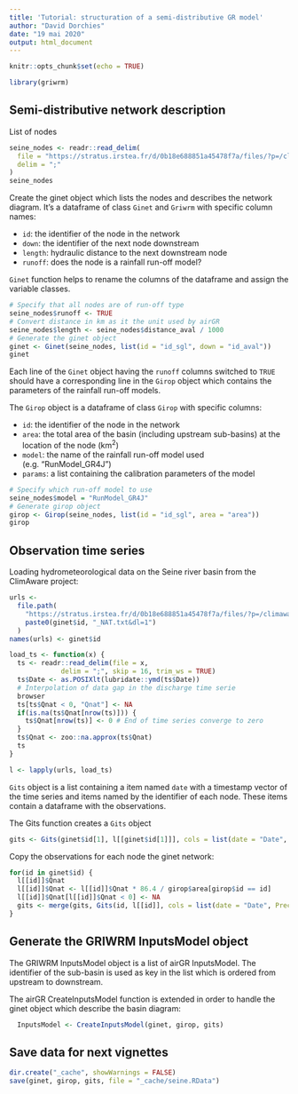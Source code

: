 ```yaml
---
title: 'Tutorial: structuration of a semi-distributive GR model'
author: "David Dorchies"
date: "19 mai 2020"
output: html_document
---
```


```r
knitr::opts_chunk$set(echo = TRUE)
```

```r
library(griwrm)
```


## Semi-distributive network description

List of nodes

```r
seine_nodes <- readr::read_delim(
  file = "https://stratus.irstea.fr/d/0b18e688851a45478f7a/files/?p=/climaware_hydro/griwrm_network.txt&dl=1", 
  delim = ";"
)
seine_nodes
```

Create the ginet object which lists the nodes and describes the network diagram. It's a dataframe of class `Ginet` and `Griwrm` with specific column names:

- `id`: the identifier of the node in the network
- `down`: the identifier of the next node downstream
- `length`: hydraulic distance to the next downstream node
- `runoff`: does the node is a rainfall run-off model?

`Ginet` function helps to rename the columns of the dataframe and assign the variable classes.

```r
# Specify that all nodes are of run-off type
seine_nodes$runoff <- TRUE
# Convert distance in km as it the unit used by airGR
seine_nodes$length <- seine_nodes$distance_aval / 1000
# Generate the ginet object 
ginet <- Ginet(seine_nodes, list(id = "id_sgl", down = "id_aval"))
ginet
```

Each line of the `Ginet` object having the `runoff` columns switched to `TRUE` should have a corresponding line in the `Girop` object which contains the parameters of the rainfall run-off models. 

The `Girop` object is a dataframe of class `Girop` with specific columns:

- `id`: the identifier of the node in the network
- `area`: the total area of the basin (including upstream sub-basins) at the location of the node (km<sup>2</sup>)
- `model`: the name of the rainfall run-off model used (e.g. "RunModel_GR4J")
- `params`: a list containing the calibration parameters of the model

```r
# Specify which run-off model to use
seine_nodes$model = "RunModel_GR4J"
# Generate girop object
girop <- Girop(seine_nodes, list(id = "id_sgl", area = "area"))
girop
```


## Observation time series 

Loading hydrometeorological data on the Seine river basin from the ClimAware project: 

```r
urls <- 
  file.path(
    "https://stratus.irstea.fr/d/0b18e688851a45478f7a/files/?p=/climaware_hydro/Q_OBS_NAT", 
    paste0(ginet$id, "_NAT.txt&dl=1")
  )
names(urls) <- ginet$id

load_ts <- function(x) {
  ts <- readr::read_delim(file = x, 
             delim = ";", skip = 16, trim_ws = TRUE)
  ts$Date <- as.POSIXlt(lubridate::ymd(ts$Date))
  # Interpolation of data gap in the discharge time serie
  browser
  ts[ts$Qnat < 0, "Qnat"] <- NA
  if(is.na(ts$Qnat[nrow(ts)])) {
    ts$Qnat[nrow(ts)] <- 0 # End of time series converge to zero
  }
  ts$Qnat <- zoo::na.approx(ts$Qnat)
  ts
}

l <- lapply(urls, load_ts)

```

`Gits` object is a list containing a item named `date` with a timestamp vector of the time series and items named by the identifier of each node. These items contain a dataframe with the observations.

The Gits function creates a `Gits` object 

```r
gits <- Gits(ginet$id[1], l[[ginet$id[1]]], cols = list(date = "Date", Precip = "Ptot", PotEvap = "ETP", Qobs = "Qnat"))
```

Copy the observations for each node the ginet network:

```r
for(id in ginet$id) {
  l[[id]]$Qnat
  l[[id]]$Qnat <- l[[id]]$Qnat * 86.4 / girop$area[girop$id == id]
  l[[id]]$Qnat[l[[id]]$Qnat < 0] <- NA
  gits <- merge(gits, Gits(id, l[[id]], cols = list(date = "Date", Precip = "Ptot", PotEvap = "ETP", Qobs = "Qnat")))
}
```

## Generate the GRIWRM InputsModel object

The GRIWRM InputsModel object is a list of airGR InputsModel. The identifier of the sub-basin is used as key in the list which is ordered from upstream to downstream.

The airGR CreateInputsModel function is extended in order to handle the ginet object which describe the basin diagram:


```r
  InputsModel <- CreateInputsModel(ginet, girop, gits)
```



## Save data for next vignettes

```r
dir.create("_cache", showWarnings = FALSE)
save(ginet, girop, gits, file = "_cache/seine.RData")
```

